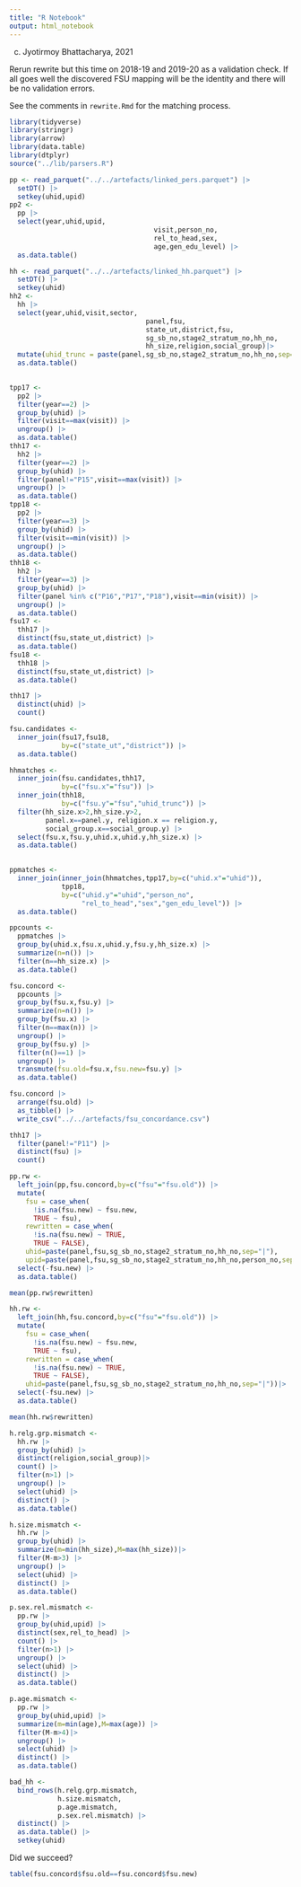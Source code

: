 ```yaml
---
title: "R Notebook"
output: html_notebook
---
```

(c) Jyotirmoy Bhattacharya, 2021

Rerun rewrite but this time on 2018-19 and 2019-20 as a validation check. If all
goes well the discovered FSU mapping will be the identity and there will be no
validation errors. 

See the comments in `rewrite.Rmd` for the matching process.

```r
library(tidyverse)
library(stringr)
library(arrow)
library(data.table)
library(dtplyr)
source("../lib/parsers.R")
```


```r
pp <- read_parquet("../../artefacts/linked_pers.parquet") |> 
  setDT() |>
  setkey(uhid,upid)
pp2 <- 
  pp |>
  select(year,uhid,upid,
                                    visit,person_no,
                                    rel_to_head,sex,
                                    age,gen_edu_level) |>
  as.data.table()
```

```r
hh <- read_parquet("../../artefacts/linked_hh.parquet") |> 
  setDT() |>
  setkey(uhid)
hh2 <- 
  hh |>
  select(year,uhid,visit,sector,
                                  panel,fsu,
                                  state_ut,district,fsu,
                                  sg_sb_no,stage2_stratum_no,hh_no,
                                  hh_size,religion,social_group)|>
  mutate(uhid_trunc = paste(panel,sg_sb_no,stage2_stratum_no,hh_no,sep="|")) |>
  as.data.table()
         
```



```r
tpp17 <- 
  pp2 |>
  filter(year==2) |>
  group_by(uhid) |>
  filter(visit==max(visit)) |>
  ungroup() |>
  as.data.table()
thh17 <- 
  hh2 |>
  filter(year==2) |>
  group_by(uhid) |>
  filter(panel!="P15",visit==max(visit)) |>
  ungroup() |>
  as.data.table()
tpp18 <- 
  pp2 |>
  filter(year==3) |>
  group_by(uhid) |>
  filter(visit==min(visit)) |>
  ungroup() |>
  as.data.table()
thh18 <- 
  hh2 |>
  filter(year==3) |>
  group_by(uhid) |>
  filter(panel %in% c("P16","P17","P18"),visit==min(visit)) |>
  ungroup() |>
  as.data.table()
fsu17 <- 
  thh17 |>
  distinct(fsu,state_ut,district) |>
  as.data.table()
fsu18 <- 
  thh18 |>
  distinct(fsu,state_ut,district) |>
  as.data.table()
```

```r
thh17 |>
  distinct(uhid) |>
  count()
```

```r
fsu.candidates <- 
  inner_join(fsu17,fsu18,
             by=c("state_ut","district")) |>
  as.data.table()
```

```r
hhmatches <- 
  inner_join(fsu.candidates,thh17,
             by=c("fsu.x"="fsu")) |>
  inner_join(thh18,
             by=c("fsu.y"="fsu","uhid_trunc")) |>
  filter(hh_size.x>2,hh_size.y>2,
         panel.x==panel.y, religion.x == religion.y,
         social_group.x==social_group.y) |>
  select(fsu.x,fsu.y,uhid.x,uhid.y,hh_size.x) |>
  as.data.table()
               
```

```r
ppmatches <- 
  inner_join(inner_join(hhmatches,tpp17,by=c("uhid.x"="uhid")),
             tpp18,
             by=c("uhid.y"="uhid","person_no",
                  "rel_to_head","sex","gen_edu_level")) |>
  as.data.table()
```

```r
ppcounts <- 
  ppmatches |>
  group_by(uhid.x,fsu.x,uhid.y,fsu.y,hh_size.x) |>
  summarize(n=n()) |>
  filter(n==hh_size.x) |>
  as.data.table()
```

```r
fsu.concord <- 
  ppcounts |>
  group_by(fsu.x,fsu.y) |>
  summarize(n=n()) |>
  group_by(fsu.x) |>
  filter(n==max(n)) |>
  ungroup() |>
  group_by(fsu.y) |>
  filter(n()==1) |>
  ungroup() |>
  transmute(fsu.old=fsu.x,fsu.new=fsu.y) |>
  as.data.table()
```

```r
fsu.concord |>
  arrange(fsu.old) |>
  as_tibble() |>
  write_csv("../../artefacts/fsu_concordance.csv")
```

```r
thh17 |>
  filter(panel!="P11") |>
  distinct(fsu) |>
  count()
```



```r
pp.rw <- 
  left_join(pp,fsu.concord,by=c("fsu"="fsu.old")) |>
  mutate(
    fsu = case_when(
      !is.na(fsu.new) ~ fsu.new,
      TRUE ~ fsu),
    rewritten = case_when(
      !is.na(fsu.new) ~ TRUE,
      TRUE ~ FALSE),
    uhid=paste(panel,fsu,sg_sb_no,stage2_stratum_no,hh_no,sep="|"),
    upid=paste(panel,fsu,sg_sb_no,stage2_stratum_no,hh_no,person_no,sep="|")) |>
  select(-fsu.new) |>
  as.data.table()
```

```r
mean(pp.rw$rewritten)
```

```r
hh.rw <- 
  left_join(hh,fsu.concord,by=c("fsu"="fsu.old")) |>
  mutate(
    fsu = case_when(
      !is.na(fsu.new) ~ fsu.new,
      TRUE ~ fsu),
    rewritten = case_when(
      !is.na(fsu.new) ~ TRUE,
      TRUE ~ FALSE),
    uhid=paste(panel,fsu,sg_sb_no,stage2_stratum_no,hh_no,sep="|"))|>
  select(-fsu.new) |>
  as.data.table()
```

```r
mean(hh.rw$rewritten)
```

```r
h.relg.grp.mismatch <-
  hh.rw |>
  group_by(uhid) |>
  distinct(religion,social_group)|>
  count() |>
  filter(n>1) |>
  ungroup() |>
  select(uhid) |>
  distinct() |>
  as.data.table()
```

```r
h.size.mismatch <-
  hh.rw |>
  group_by(uhid) |>
  summarize(m=min(hh_size),M=max(hh_size))|>
  filter(M-m>3) |>
  ungroup() |>
  select(uhid) |>
  distinct() |>
  as.data.table()
```

```r
p.sex.rel.mismatch <- 
  pp.rw |>
  group_by(uhid,upid) |>
  distinct(sex,rel_to_head) |>
  count() |>
  filter(n>1) |>
  ungroup() |>
  select(uhid) |>
  distinct() |>
  as.data.table()
```

```r
p.age.mismatch <- 
  pp.rw |>
  group_by(uhid,upid) |>
  summarize(m=min(age),M=max(age)) |>
  filter(M-m>4)|>
  ungroup() |>
  select(uhid) |>
  distinct() |>
  as.data.table()
```

```r
bad_hh <- 
  bind_rows(h.relg.grp.mismatch,
            h.size.mismatch,
            p.age.mismatch,
            p.sex.rel.mismatch) |>
  distinct() |>
  as.data.table() |>
  setkey(uhid)
```

Did we succeed?

```r
table(fsu.concord$fsu.old==fsu.concord$fsu.new)
```

